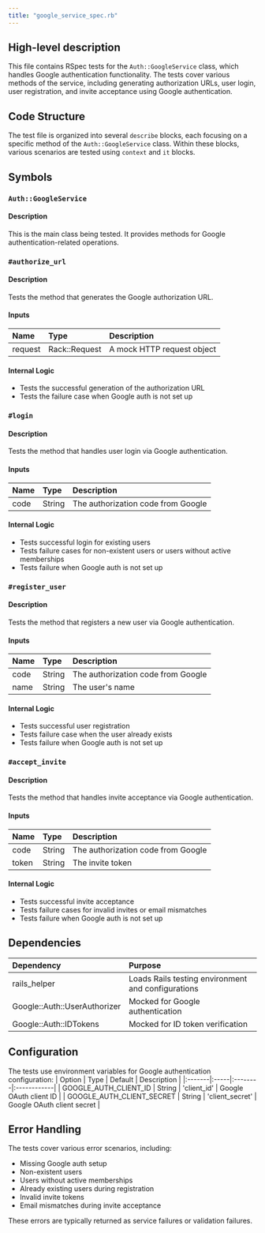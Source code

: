 ```yaml
---
title: "google_service_spec.rb"
---
```


## High-level description
This file contains RSpec tests for the `Auth::GoogleService` class, which handles Google authentication functionality. The tests cover various methods of the service, including generating authorization URLs, user login, user registration, and invite acceptance using Google authentication.

## Code Structure
The test file is organized into several `describe` blocks, each focusing on a specific method of the `Auth::GoogleService` class. Within these blocks, various scenarios are tested using `context` and `it` blocks.

## Symbols

### `Auth::GoogleService`
#### Description
This is the main class being tested. It provides methods for Google authentication-related operations.

### `#authorize_url`
#### Description
Tests the method that generates the Google authorization URL.

#### Inputs
| Name | Type | Description |
|:-----|:-----|:------------|
| request | Rack::Request | A mock HTTP request object |

#### Internal Logic
- Tests the successful generation of the authorization URL
- Tests the failure case when Google auth is not set up

### `#login`
#### Description
Tests the method that handles user login via Google authentication.

#### Inputs
| Name | Type | Description |
|:-----|:-----|:------------|
| code | String | The authorization code from Google |

#### Internal Logic
- Tests successful login for existing users
- Tests failure cases for non-existent users or users without active memberships
- Tests failure when Google auth is not set up

### `#register_user`
#### Description
Tests the method that registers a new user via Google authentication.

#### Inputs
| Name | Type | Description |
|:-----|:-----|:------------|
| code | String | The authorization code from Google |
| name | String | The user's name |

#### Internal Logic
- Tests successful user registration
- Tests failure case when the user already exists
- Tests failure when Google auth is not set up

### `#accept_invite`
#### Description
Tests the method that handles invite acceptance via Google authentication.

#### Inputs
| Name | Type | Description |
|:-----|:-----|:------------|
| code | String | The authorization code from Google |
| token | String | The invite token |

#### Internal Logic
- Tests successful invite acceptance
- Tests failure cases for invalid invites or email mismatches
- Tests failure when Google auth is not set up

## Dependencies
| Dependency | Purpose |
|:-----------|:--------|
| rails_helper | Loads Rails testing environment and configurations |
| Google::Auth::UserAuthorizer | Mocked for Google authentication |
| Google::Auth::IDTokens | Mocked for ID token verification |

## Configuration
The tests use environment variables for Google authentication configuration:
| Option | Type | Default | Description |
|:-------|:-----|:--------|:------------|
| GOOGLE_AUTH_CLIENT_ID | String | 'client_id' | Google OAuth client ID |
| GOOGLE_AUTH_CLIENT_SECRET | String | 'client_secret' | Google OAuth client secret |

## Error Handling
The tests cover various error scenarios, including:
- Missing Google auth setup
- Non-existent users
- Users without active memberships
- Already existing users during registration
- Invalid invite tokens
- Email mismatches during invite acceptance

These errors are typically returned as service failures or validation failures.